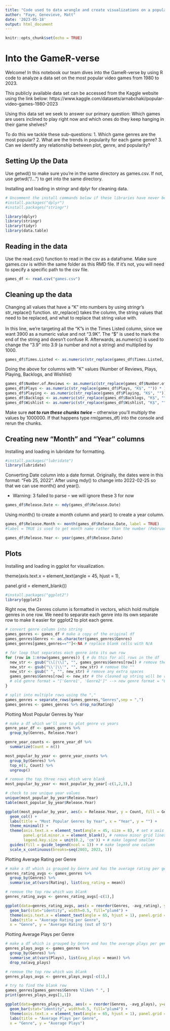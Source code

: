 ```yaml
---
title: "Code used to data wrangle and create visualizations on a popular games data set"
author: "Faye, Genevieve, Matt"
date: '2023-05-18'
output: html_document
---
```


```r
knitr::opts_chunk$set(echo = TRUE)
```

# Into the GameR-verse

Welcome! In this notebook our team dives into the GameR-verse by using R code to analyze a data set on the most popular video games from 1980 to 2023.

This publicly available data set can be accessed from the Kaggle website using the link below: https://www.kaggle.com/datasets/arnabchaki/popular-video-games-1980-2023

Using this data set we seek to answer our primary question:
Which games are users inclined to play right now and which ones do they keep hanging in their game shelves?

To do this we tackle these sub-questions:
1. Which game genres are the most popular? 
2. What are the trends in popularity for each game genre?
3. Can we identify any relationship between plot, genre, and popularity?

## Setting Up the Data

Use getwd() to make sure you're in the same directory as games.csv. If not, use getwd("/...") to get into the same directory.

Installing and loading in stringr and dplyr for cleaning data.

```r
# Uncomment the install commands below if these libraries have never been installed yet. If they are already installed, you must keep these commented otherwise you'll run into errors
#install.packages("dplyr") 
#install.packages("stringr")

library(dplyr)
library(stringr)
library(tidyr)
library(data.table) 
```

## Reading in the data

Use the read.csv() function to read in the csv as a dataframe. Make sure games.csv is within the same folder as this RMD file. If it's not, you will need to specify a specific path to the csv file.

```r
games_df <- read.csv("games.csv")
```

## Cleaning up the data

Changing all values that have a "K" into numbers by using stringr's str_replace() function. str_replace() takes the column, the string values that need to be replaced, and what to replace that string value with.\
\
In this line, we're targeting all the "K"s in the Times Listed column, since we want 3900 as a numeric value and not "3.9K". The "\$" is used to mark the end of the string and doesn't confuse R. Afterwards, as.numeric() is used to change the "3.9" into 3.9 (a number and not a string) and multiplied by 1000.

```r
games_df$Times.Listed <- as.numeric(str_replace(games_df$Times.Listed, "K$", "")) * 1000
```

Doing the above for columns with "K" values (Number of Reviews, Plays, Playing, Backlogs, and Wishlist)

```r
games_df$Number.of.Reviews <- as.numeric(str_replace(games_df$Number.of.Reviews, "K$", "")) * 1000
games_df$Plays <- as.numeric(str_replace(games_df$Plays, "K$", "")) * 1000
games_df$Playing <- as.numeric(str_replace(games_df$Playing, "K$", "")) * 1000
games_df$Backlogs <- as.numeric(str_replace(games_df$Backlogs, "K$", "")) * 1000
games_df$Wishlist <- as.numeric(str_replace(games_df$Wishlist, "K$", "")) * 1000
```

Make sure ***not to run these chunks twice*** -- otherwise you'll multiply the values by 1000000. If that happens type rm(games_df) into the console and rerun the chunks.

## Creating new "Month" and "Year" columns

Installing and loading in lubridate for formatting.

```r
#install.packages("lubridate")
library(lubridate)
```

Converting Date column into a date format. Originally, the dates were in this format: "Feb 25, 2022". After using mdy() to change into 2022-02-25 so that we can use month() and year().

-   Warning: 3 failed to parse -- we will ignore these 3 for now

```r
games_df$Release.Date <- mdy(games_df$Release.Date)
```

Using month() to create a month column and year() to create a year column.

```r
games_df$Release.Month <- month(games_df$Release.Date, label = TRUE) 
#label = TRUE is used to get month name rather than the number (February vs 02) -- we can get 02 if we delete label

games_df$Release.Year <- year(games_df$Release.Date)
```

## Plots

Installing and loading in ggplot for visualization.

theme(axis.text.x = element_text(angle = 45, hjust = 1),

panel.grid = element_blank())

```r
#install.packages("ggplot2")
library(ggplot2)
```

Right now, the Genres column is formatted in vectors, which hold multiple genres in one row. We need to separate each genre into its own separate row to make it easier for ggplot2 to plot each genre.

```r
# convert genre column into string
games_genres <- games_df # make a copy of the original df
games_genres$Genres <- as.character(games_genres$Genres) 
games_genres[games_genres==""]<-NA # replace blank cells with N/A

# for loop that separates each genre into its own row
for (row in 1:nrow(games_genres)) { # do this for all rows in the df
  new_str <- gsub("\\[|\\]", "", games_genres$Genres[row]) # remove the brackets 
  new_str <- gsub("\\'|\\'", "", new_str) # remove the "" 
  new_str <- gsub(" ", "", new_str) # remove any extra spaces
  games_genres$Genres[row] <- new_str # the cleaned up string will be replaced 
  # old genre format = "['Genre1', 'Genre2']" --> new genre format = "Genre1, Genre2"
}

# split into multiple rows using the "," 
games_genres = separate_rows(games_genres,"Genres",sep = ",")
games_genres <- games_genres %>% drop_na(Rating)
```

Plotting Most Popular Genres by Year

```r
# make a df which we'll use to plot genre vs years
genre_year_df <- games_genres %>% 
  group_by(Genres, Release.Year)

genre_year_counts <- genre_year_df %>% 
  summarize(Count = n())

most_popular_by_year <- genre_year_counts %>% 
  group_by(Genres) %>% 
  top_n(1, Count) %>% 
  ungroup()

# remove the top three rows which were blank 
most_popular_by_year <- most_popular_by_year[-c(1,2,3),] 
```

```r
# check to see unique year values
unique(most_popular_by_year$Release.Year)
table(most_popular_by_year$Release.Year)

ggplot(most_popular_by_year, aes(x = Release.Year, y = Count, fill = Genres)) +
  geom_col() +
  labs(title = "Most Popular Genres by Year", x = "Year", y = "") +
  theme_minimal() +
  theme(axis.text.x = element_text(angle = 45, size = 8), # set x axis to 45 degrees 
        panel.grid.minor.x = element_blank(), # remove minor grid lines
        legend.key.size = unit(0.2, 'cm')) + # make legend smaller
  guides(fill = guide_legend(ncol = 1)) + # make legend one column
  scale_x_continuous(breaks=seq(2003, 2023, 1))
```

Plotting Average Rating per Genre

```r
# make a df which is grouped by Genre and has the average rating per genre
genres_rating_avgs <- games_genres %>%
  group_by(Genres) %>%
  summarise_at(vars(Rating), list(avg_rating = mean)) 

# remove the top row which was blank
genres_rating_avgs <- genres_rating_avgs[-c(1),] 
```

```r
ggplot(data=genres_rating_avgs, aes(x = reorder(Genres, -avg_rating), y=avg_rating)) +
  geom_bar(stat="identity", width=0.5, fill="plum4") +
  theme(axis.text.x = element_text(angle = 65, hjust = 1), panel.grid = element_blank()) +
  labs(title = "Average Rating per Genre",
  x = "Genre", y = "Average Rating (out of 5)") 
```

Plotting Average Plays per Genre

```r
# make a df which is grouped by Genre and has the average plays per genre
genres_plays_avgs <- games_genres %>%
  group_by(Genres) %>%
  summarise_at(vars(Plays), list(avg_plays = mean)) %>% 
  drop_na(avg_plays)

# remove the top row which was blank
genres_plays_avgs <- genres_plays_avgs[-c(1),]

# try to find the blank row
games_genres[games_genres$Genres %like% " ", ]
print(genres_plays_avgs[1,1])
```

```r
ggplot(data=genres_plays_avgs, aes(x = reorder(Genres, -avg_plays), y=avg_plays)) +
  geom_bar(stat="identity", width=0.5, fill="plum4") +
  theme(axis.text.x = element_text(angle = 65, hjust = 1), panel.grid = element_blank()) +
  labs(title = "Average Plays per Genre",
  x = "Genre", y = "Average Plays") 
```

## 

```r
```

## 

```r
```

## 

```r
```

## 

```r
```

## 

```r
```

## 

```r
```

## 

```r
```

## 

```r
```

## 

```r
```

## 

```r
```
